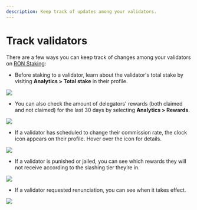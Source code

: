```yaml
---
description: Keep track of updates among your validators.
---
```



# Track validators
There are a few ways you can keep track of changes among your
validators on [RON Staking](https://app.roninchain.com/staking):

* Before staking to a validator, learn about the validator's total stake
by visiting **Analytics > Total stake** in their profile.
<img src={validatorDetails} width={1440} />

* You can also check the amount of delegators' rewards (both claimed and
not claimed) for the last 30 days by selecting **Analytics > Rewards**.
<img src={rewardsStats} width={1440} />

* If a validator has scheduled to change their commission rate,
the clock icon appears on their profile. Hover over the icon for details.
<img src={commissionChange} width={1440} />

* If a validator is punished or jailed, you can see which rewards
they will not receive according to the slashing tier they’re in.
<img src={slashedValidator} width={1440} />

* If a validator requested renunciation, you can see when it takes effect.
<img src={renouncedValidator} width={1440} />
